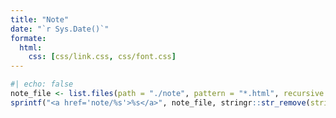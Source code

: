 ```yaml
---
title: "Note"
date: "`r Sys.Date()`"
formate:
  html:
    css: [css/link.css, css/font.css]
---
```


```r
#| echo: false
note_file <- list.files(path = "./note", pattern = "*.html", recursive = TRUE)
sprintf("<a href='note/%s'>%s</a>", note_file, stringr::str_remove(string = note_file, ".html")) |> cat(sep = "\n\n")
```

